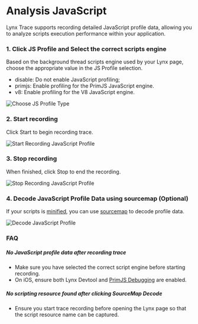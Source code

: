 <style>{`
  .full_image {
    width: 750px;
    margin: 20px;
  }
`}</style>


# Analysis JavaScript

Lynx Trace supports recording detailed JavaScript profile data, allowing you to analyze scripts execution performance within your application.

<Steps>

### 1. Click JS Profile and Select the correct scripts engine

Based on the background thread scripts engine used by your Lynx page, choose the appropriate value in the JS Profile selection.

- disable: Do not enable JavaScript profiling;
- primjs: Enable profiling for the PrimJS JavaScript engine.
- v8: Enable profiling for the V8 JavaScript engine.

<img
  src="https://lf-lynx.tiktok-cdns.com/obj/lynx-artifacts-oss-sg/plugin/static/choose-js-profile-type-latest.png"
  alt="Choose JS Profile Type"
  className="full_image"
/>

### 2. Start recording

Click Start to begin recording trace.

<img
  src="https://lf-lynx.tiktok-cdns.com/obj/lynx-artifacts-oss-sg/plugin/static/start-js-profile-trace-latest.png"
  alt="Start Recording JavaScript Profile"
  className="full_image"
/>

### 3. Stop recording

When finished, click Stop to end the recording.

<img
  src="https://lf-lynx.tiktok-cdns.com/obj/lynx-artifacts-oss-sg/plugin/static/stop-js-profile-trace-latest.png"
  alt="Stop Recording JavaScript Profile"
  className="full_image"
/>

### 4. Decode JavaScript Profile Data using sourcemap (Optional)

If your scripts is [minified](/api/rspeedy/rspeedy.minify.js), you can use [sourcemap](/api/rspeedy/rspeedy.sourcemap.js) to decode profile data.

<img
  src="https://lf-lynx.tiktok-cdns.com/obj/lynx-artifacts-oss-sg/plugin/static/sourcemap-decode-latest.gif"
  alt="Decode JavaScript Profile"
  className="full_image"
/>
</Steps>

### FAQ

##### No JavaScript profile data after recording trace

- Make sure you have selected the correct script engine before starting recording.
- On iOS, ensure both Lynx Devtool and [PrimJS Debugging](/guide/start/integrate-lynx-devtool-advanced.html) are enabled.

##### No scripting resource found after clicking SourceMap Decode

- Ensure you start trace recording before opening the Lynx page so that the script resource name can be captured.
